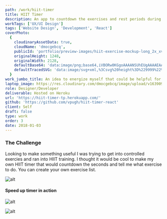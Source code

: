 ```yaml
---
path: /work/hiit-timer
title: HIIT Timer
description: An app to countdown the exercises and rest periods during a HIIT workout.
workTags: ['UX/UI Design']
tags: ['Website Design', 'Development', 'React']
coverPhoto:
  {
    cloudinaryAssetData: true,
    cloudName: 'dmocgebcq',
    publicId: 'portfolio/preview-images/hiit-exercise-mockup-long_2x_xvdgyx.png',
    originalHeight: 1248,
    originalWidth: 2128,
    defaultBase64: 'data:image/png;base64,iVBORw0KGgoAAAANSUhEUgAAAAEAAAABCAYAAAAfFcSJAAAADUlEQVR42mMMXG/8HwAEwAI0Bj1bnwAAAABJRU5ErkJggg==',
    defaultTracedSVG: 'data:image/svg+xml,%3Csvg%20height%3D%229999%22%20viewBox%3D%220%200%209999%209999%22%20width%3D%229999%22%20xmlns%3D%22http%3A%2F%2Fwww.w3.org%2F2000%2Fsvg%22%3E%3Cpath%20d%3D%22m0%200h9999v9999h-9999z%22%20fill%3D%22%23f9fafb%22%2F%3E%3C%2Fsvg%3E',
  }
work_jumbo_title: An idea to energize myself that could be helpful for others
laptop_image: https://res.cloudinary.com/dmocgebcq/image/upload/v1639095201/portfolio/laptop-images/hiit-laptop-mock_ufwn98.png
role: Designer/Developer
deliverable: Hosted on Heroku
url: 'https://hiit-timer-tp.herokuapp.com/'
github: 'https://github.com/vpugh/hiit-timer-react'
client: Self
draft: false
type: work
order: 3
date: 2018-01-03
---
```


### The Challenge

Looking to make something useful I was trying to get into controlled exercies and ran into HIIT training. I thought it would be cool to make my own HIIT timer that would countdown the seconds and tell me what exercise to do. You can create your own exercise list.

![alt](https://res.cloudinary.com/dmocgebcq/image/upload/v1639366598/portfolio/work-images/hiit-exercise-timer/HIIT-Timer-Moving_zv1lay.gif)

#### Speed up timer in action

![alt](https://res.cloudinary.com/dmocgebcq/image/upload/v1639366603/portfolio/work-images/hiit-exercise-timer/hiit-timer-tp.herokuapp_2_2x_qe3m10.png)

![alt](https://res.cloudinary.com/dmocgebcq/image/upload/v1639366604/portfolio/work-images/hiit-exercise-timer/hiit-timer-tp.herokuapp_1_2x_ebgdxi.png)

